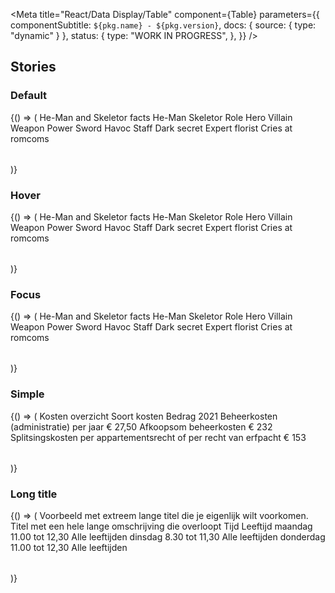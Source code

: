 

<Meta
  title="React/Data Display/Table"
  component={Table}
  parameters={{
    componentSubtitle: `${pkg.name} - ${pkg.version}`,
    docs: { source: { type: "dynamic" } },
    status: {
      type: "WORK IN PROGRESS",
    },
  }}
/>

<Description markdown={readme} />

## Stories

### Default

<Canvas>
  <Story name="Default">
    {() => (
      <Table>
        <TableCaption>He-Man and Skeletor facts</TableCaption>
        <TableHead>
          <TableRow>
            <TableCell></TableCell>
            <TableHeader className="heman">He-Man</TableHeader>
            <TableHeader className="skeletor">Skeletor</TableHeader>
          </TableRow>
        </TableHead>
        <TableBody>
          <TableRow>
            <TableHeader scope="row">Role</TableHeader>
            <TableCell>Hero</TableCell>
            <TableCell>Villain</TableCell>
          </TableRow>
          <TableRow>
            <TableHeader scope="row">Weapon</TableHeader>
            <TableCell>Power Sword</TableCell>
            <TableCell>Havoc Staff</TableCell>
          </TableRow>
          <TableRow>
            <TableHeader scope="row">Dark secret</TableHeader>
            <TableCell>Expert florist</TableCell>
            <TableCell>Cries at romcoms</TableCell>
          </TableRow>
        </TableBody>
      </Table>
    )}
  </Story>
</Canvas>

### Hover

<Canvas>
  <Story name="Hover">
    {() => (
      <Table>
        <TableCaption>He-Man and Skeletor facts</TableCaption>
        <TableHead>
          <TableRow tabIndex="-1">
            <TableCell></TableCell>
            <TableHeader className="heman">He-Man</TableHeader>
            <TableHeader className="skeletor">Skeletor</TableHeader>
          </TableRow>
        </TableHead>
        <TableBody>
          <TableRow>
            <TableHeader scope="row">Role</TableHeader>
            <TableCell>Hero</TableCell>
            <TableCell>Villain</TableCell>
          </TableRow>
          <TableRow className="denhaag-table__row--hover">
            <TableHeader scope="row">Weapon</TableHeader>
            <TableCell>Power Sword</TableCell>
            <TableCell>Havoc Staff</TableCell>
          </TableRow>
          <TableRow>
            <TableHeader scope="row">Dark secret</TableHeader>
            <TableCell>Expert florist</TableCell>
            <TableCell>Cries at romcoms</TableCell>
          </TableRow>
        </TableBody>
      </Table>
    )}
  </Story>
</Canvas>

### Focus

<Canvas>
  <Story name="Focus">
    {() => (
      <Table>
        <TableCaption>He-Man and Skeletor facts</TableCaption>
        <TableHead>
          <TableRow tabIndex="-1">
            <TableCell></TableCell>
            <TableHeader className="heman">He-Man</TableHeader>
            <TableHeader className="skeletor">Skeletor</TableHeader>
          </TableRow>
        </TableHead>
        <TableBody>
          <TableRow>
            <TableHeader scope="row">Role</TableHeader>
            <TableCell>Hero</TableCell>
            <TableCell>Villain</TableCell>
          </TableRow>
          <TableRow className="denhaag-table__row--focus">
            <TableHeader scope="row">Weapon</TableHeader>
            <TableCell>Power Sword</TableCell>
            <TableCell>Havoc Staff</TableCell>
          </TableRow>
          <TableRow>
            <TableHeader scope="row">Dark secret</TableHeader>
            <TableCell>Expert florist</TableCell>
            <TableCell>Cries at romcoms</TableCell>
          </TableRow>
        </TableBody>
      </Table>
    )}
  </Story>
</Canvas>

### Simple

<Canvas>
  <Story name="Simple">
    {() => (
      <Table>
        <TableCaption>Kosten overzicht</TableCaption>
        <TableHead>
          <TableRow tabIndex="-1">
            <TableHeader>Soort kosten</TableHeader>
            <TableHeader>Bedrag 2021</TableHeader>
          </TableRow>
        </TableHead>
        <TableBody>
          <TableRow>
            <TableCell>Beheerkosten (administratie) per jaar</TableCell>
            <TableCell>&euro; 27,50</TableCell>
          </TableRow>
          <TableRow>
            <TableCell>Afkoopsom beheerkosten</TableCell>
            <TableCell>&euro; 232</TableCell>
          </TableRow>
          <TableRow>
            <TableCell>Splitsingskosten per appartementsrecht of per recht van erfpacht</TableCell>
            <TableCell>&euro; 153</TableCell>
          </TableRow>
        </TableBody>
      </Table>
    )}
  </Story>
</Canvas>

### Long title

<Canvas>
  <Story name="Long title">
    {() => (
      <Table>
        <TableCaption>Voorbeeld met extreem lange titel die je eigenlijk wilt voorkomen.</TableCaption>
        <TableHead>
          <TableRow tabIndex="-1">
            <TableHeader>Titel met een hele lange omschrijving die overloopt</TableHeader>
            <TableHeader>Tijd</TableHeader>
            <TableHeader>Leeftijd</TableHeader>
          </TableRow>
        </TableHead>
        <TableBody>
          <TableRow>
            <TableCell>maandag</TableCell>
            <TableCell>11.00 tot 12,30</TableCell>
            <TableCell>Alle leeftijden</TableCell>
          </TableRow>
          <TableRow>
            <TableCell>dinsdag</TableCell>
            <TableCell>8.30 tot 11,30</TableCell>
            <TableCell>Alle leeftijden</TableCell>
          </TableRow>
          <TableRow>
            <TableCell>donderdag</TableCell>
            <TableCell>11.00 tot 12,30</TableCell>
            <TableCell>Alle leeftijden</TableCell>
          </TableRow>
        </TableBody>
      </Table>
    )}
  </Story>
</Canvas>
